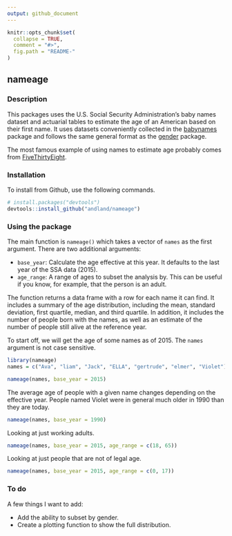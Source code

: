 ```yaml
---
output: github_document
---
```


<!-- README.md is generated from README.Rmd. Please edit that file -->

```r
knitr::opts_chunk$set(
  collapse = TRUE,
  comment = "#>",
  fig.path = "README-"
)
```

## nameage

### Description

This packages uses the U.S. Social Security Administration's baby names dataset and actuarial tables to estimate the age of an American based on their first name. It uses datasets conveniently collected in the [babynames](http://github.com/hadley/babynames) package and follows the same general format as the [gender](https://github.com/ropensci/gender) package.

The most famous example of using names to estimate age probably comes from [FiveThirtyEight](https://fivethirtyeight.com/features/how-to-tell-someones-age-when-all-you-know-is-her-name/).

### Installation

To install from Github, use the following commands.

```r
# install.packages("devtools")
devtools::install_github("andland/nameage")
```

### Using the package

The main function is `nameage()` which takes a vector of `names` as the first argument. There are two additional arguments:

- `base_year`: Calculate the age effective at this year. It defaults to the last year of the SSA data (2015).
- `age_range`: A range of ages to subset the analysis by. This can be useful if you know, for example, that the person is an adult.

The function returns a data frame with a row for each name it can find. It includes a summary of the age distribution, including the mean, standard deviation, first quartile, median, and third quartile. In addition, it includes the number of people born with the names, as well as an estimate of the number of people still alive at the reference year.

To start off, we will get the age of some names as of 2015. The `names` argument is not case sensitive.

```r
library(nameage)
names = c("Ava", "liam", "Jack", "ELLA", "gertrude", "elmer", "Violet")

nameage(names, base_year = 2015)
```

The average age of people with a given name changes depending on the effective year. People named Violet were in general much older in 1990 than they are today.

```r
nameage(names, base_year = 1990)
```

Looking at just working adults.

```r
nameage(names, base_year = 2015, age_range = c(18, 65))
```

Looking at just people that are not of legal age.

```r
nameage(names, base_year = 2015, age_range = c(0, 17))
```


### To do

A few things I want to add:

- Add the ability to subset by gender.
- Create a plotting function to show the full distribution.
